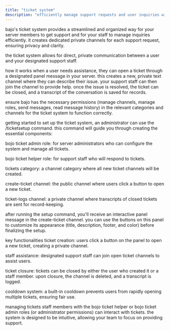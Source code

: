 ```yaml
---
title: "ticket system" 
description: "efficiently manage support requests and user inquiries with bajo's ticket system."
---
```


bajo's ticket system provides a streamlined and organized way for your server members to get support and for your staff to manage inquiries efficiently. it creates dedicated private channels for each support request, ensuring privacy and clarity.

<info>
the ticket system allows for direct, private communication between a user and your designated support staff.
</info>

how it works
when a user needs assistance, they can open a ticket through a designated panel message in your server. this creates a new, private text channel where they can describe their issue. your support staff can then join the channel to provide help. once the issue is resolved, the ticket can be closed, and a transcript of the conversation is saved for records.

<warning>
ensure bajo has the necessary permissions (manage channels, manage roles, send messages, read message history) in the relevant categories and channels for the ticket system to function correctly.
</warning>

getting started
to set up the ticket system, an administrator can use the /ticketsetup command. this command will guide you through creating the essential components:

bojo ticket admin role: for server administrators who can configure the system and manage all tickets.

bojo ticket helper role: for support staff who will respond to tickets.

tickets category: a channel category where all new ticket channels will be created.

create-ticket channel: the public channel where users click a button to open a new ticket.

ticket-logs channel: a private channel where transcripts of closed tickets are sent for record-keeping.

after running the setup command, you'll receive an interactive panel message in the create-ticket channel. you can use the buttons on this panel to customize its appearance (title, description, footer, and color) before finalizing the setup.

key functionalities
ticket creation: users click a button on the panel to open a new ticket, creating a private channel.

staff assistance: designated support staff can join open ticket channels to assist users.

ticket closure: tickets can be closed by either the user who created it or a staff member. upon closure, the channel is deleted, and a transcript is logged.

cooldown system: a built-in cooldown prevents users from rapidly opening multiple tickets, ensuring fair use.

managing tickets
staff members with the bojo ticket helper or bojo ticket admin roles (or administrator permissions) can interact with tickets. the system is designed to be intuitive, allowing your team to focus on providing support.
